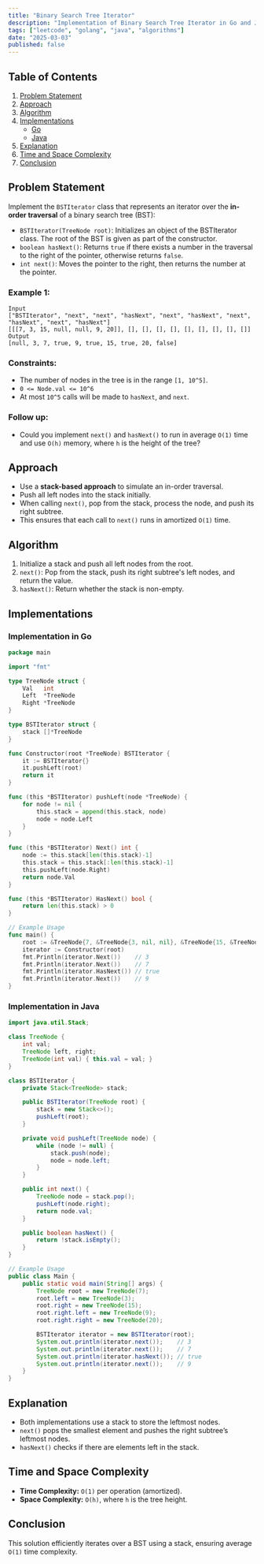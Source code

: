 ```yaml
---
title: "Binary Search Tree Iterator"
description: "Implementation of Binary Search Tree Iterator in Go and Java."
tags: ["leetcode", "golang", "java", "algorithms"]
date: "2025-03-03"
published: false
---
```


## Table of Contents

1. [Problem Statement](#problem-statement)
2. [Approach](#approach)
3. [Algorithm](#algorithm)
4. [Implementations](#implementations)
   - [Go](#implementation-in-go)
   - [Java](#implementation-in-java)
5. [Explanation](#explanation)
6. [Time and Space Complexity](#time-and-space-complexity)
7. [Conclusion](#conclusion)

## Problem Statement

Implement the `BSTIterator` class that represents an iterator over the **in-order traversal** of a binary search tree (BST):

- `BSTIterator(TreeNode root)`: Initializes an object of the BSTIterator class. The root of the BST is given as part of the constructor.
- `boolean hasNext()`: Returns `true` if there exists a number in the traversal to the right of the pointer, otherwise returns `false`.
- `int next()`: Moves the pointer to the right, then returns the number at the pointer.

### Example 1:

```
Input
["BSTIterator", "next", "next", "hasNext", "next", "hasNext", "next", "hasNext", "next", "hasNext"]
[[[7, 3, 15, null, null, 9, 20]], [], [], [], [], [], [], [], [], []]
Output
[null, 3, 7, true, 9, true, 15, true, 20, false]
```

### Constraints:

- The number of nodes in the tree is in the range `[1, 10^5]`.
- `0 <= Node.val <= 10^6`
- At most `10^5` calls will be made to `hasNext`, and `next`.

### Follow up:

- Could you implement `next()` and `hasNext()` to run in average `O(1)` time and use `O(h)` memory, where `h` is the height of the tree?

## Approach

- Use a **stack-based approach** to simulate an in-order traversal.
- Push all left nodes into the stack initially.
- When calling `next()`, pop from the stack, process the node, and push its right subtree.
- This ensures that each call to `next()` runs in amortized `O(1)` time.

## Algorithm

1. Initialize a stack and push all left nodes from the root.
2. `next()`: Pop from the stack, push its right subtree's left nodes, and return the value.
3. `hasNext()`: Return whether the stack is non-empty.

## Implementations

### Implementation in Go

```go
package main

import "fmt"

type TreeNode struct {
    Val   int
    Left  *TreeNode
    Right *TreeNode
}

type BSTIterator struct {
    stack []*TreeNode
}

func Constructor(root *TreeNode) BSTIterator {
    it := BSTIterator{}
    it.pushLeft(root)
    return it
}

func (this *BSTIterator) pushLeft(node *TreeNode) {
    for node != nil {
        this.stack = append(this.stack, node)
        node = node.Left
    }
}

func (this *BSTIterator) Next() int {
    node := this.stack[len(this.stack)-1]
    this.stack = this.stack[:len(this.stack)-1]
    this.pushLeft(node.Right)
    return node.Val
}

func (this *BSTIterator) HasNext() bool {
    return len(this.stack) > 0
}

// Example Usage
func main() {
    root := &TreeNode{7, &TreeNode{3, nil, nil}, &TreeNode{15, &TreeNode{9, nil, nil}, &TreeNode{20, nil, nil}}}
    iterator := Constructor(root)
    fmt.Println(iterator.Next())    // 3
    fmt.Println(iterator.Next())    // 7
    fmt.Println(iterator.HasNext()) // true
    fmt.Println(iterator.Next())    // 9
}
```

### Implementation in Java

```java
import java.util.Stack;

class TreeNode {
    int val;
    TreeNode left, right;
    TreeNode(int val) { this.val = val; }
}

class BSTIterator {
    private Stack<TreeNode> stack;

    public BSTIterator(TreeNode root) {
        stack = new Stack<>();
        pushLeft(root);
    }

    private void pushLeft(TreeNode node) {
        while (node != null) {
            stack.push(node);
            node = node.left;
        }
    }

    public int next() {
        TreeNode node = stack.pop();
        pushLeft(node.right);
        return node.val;
    }

    public boolean hasNext() {
        return !stack.isEmpty();
    }
}

// Example Usage
public class Main {
    public static void main(String[] args) {
        TreeNode root = new TreeNode(7);
        root.left = new TreeNode(3);
        root.right = new TreeNode(15);
        root.right.left = new TreeNode(9);
        root.right.right = new TreeNode(20);

        BSTIterator iterator = new BSTIterator(root);
        System.out.println(iterator.next());    // 3
        System.out.println(iterator.next());    // 7
        System.out.println(iterator.hasNext()); // true
        System.out.println(iterator.next());    // 9
    }
}
```

## Explanation

- Both implementations use a stack to store the leftmost nodes.
- `next()` pops the smallest element and pushes the right subtree’s leftmost nodes.
- `hasNext()` checks if there are elements left in the stack.

## Time and Space Complexity

- **Time Complexity:** `O(1)` per operation (amortized).
- **Space Complexity:** `O(h)`, where `h` is the tree height.

## Conclusion

This solution efficiently iterates over a BST using a stack, ensuring average `O(1)` time complexity.
